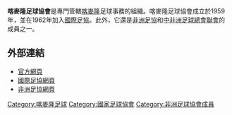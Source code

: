 {{國家足協
|Name               = 喀麥隆足球協會
|Logo               = <!-- 檔案不存在 Cameroon 2010crest.png ，可從英文維基百科取得 -->
|Founded            = 1959年
|FIFA affiliation   = 1962年
|Region             = [[非洲足協|非洲足協]]
|Region affiliation = 1963年
|President          = Mohamed Iya
}}

'''喀麥隆足球協會'''是專門管轄[[喀麥隆|喀麥隆]]足球事務的組織。喀麥隆足球協會成立於1959年，並在1962年加入[[國際足協|國際足協]]。此外，它還是[[非洲足協|非洲足協]]和[[中非洲足球總會聯會|中非洲足球總會聯會]]的成員之一。

==外部連結==
* [https://web.archive.org/web/20110224015300/http://fecafootonline.com/ 官方網頁]
* [http://www.fifa.com/associations/association=cmr/index.html 國際足協網頁]{{Wayback|url=http://www.fifa.com/associations/association=cmr/index.html |date=20181213123105 }}
* [http://www.cafonline.com/association/cameroon 非洲足協網頁]{{Wayback|url=http://www.cafonline.com/association/cameroon |date=20190602223538 }}
{{非洲足球協會成員}}
{{soccer-stub}}
[[Category:喀麥隆足球|Category:喀麥隆足球]]
[[Category:國家足球協會|Category:國家足球協會]]
[[Category:非洲足球協會成員|Category:非洲足球協會成員]]